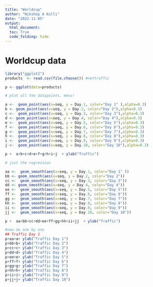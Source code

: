 ---
title: "Worldcup"
author: "Nikshep A Kulli"
date: "2022-11-05"
output: 
  html_document:
  toc: True
  code_folding: hide
---

# Worldcup data

```{r}
library("ggplot2") 
products  <- read.csv(file.choose()) #nettraffic

p <- ggplot(data=products)

# plot all the datapoints, mess!

a <-  geom_point(aes(x=seq, y = Day.1, color="Day 1" ),alpha=0.3)
b <- geom_point(aes(x=seq, y = Day.2, color="Day 2"),alpha=0.3)
c <-  geom_point(aes(x=seq, y = Day.3, color="Day 3"),alpha=0.3)
d <- geom_point(aes(x=seq, y = Day.4, color="Day 4"),alpha=0.3) 
e <-  geom_point(aes(x=seq, y = Day.5, color="Day 5"),alpha=0.3)
f <-  geom_point(aes(x=seq, y = Day.6, color="Day 6"),alpha=0.3)
g <-  geom_point(aes(x=seq, y = Day.7, color="Day 7"),alpha=0.3)
h <-  geom_point(aes(x=seq, y = Day.8, color="Day 8"),alpha=0.3)
i <-  geom_point(aes(x=seq, y = Day.9, color="Day 9"),alpha=0.3)
j <-  geom_point(aes(x=seq, y = Day.10, color="Day 10"),alpha=0.3)

p +  a+b+c+d+e+f+g+h+i+j  + ylab("Traffic")

# just the regression

aa <-  geom_smooth(aes(x=seq, y = Day.1, color="Day 1" ))
bb <- geom_smooth(aes(x=seq, y = Day.2, color="Day 2"))
cc <-  geom_smooth(aes(x=seq, y = Day.3, color="Day 3"))
dd <- geom_smooth(aes(x=seq, y = Day.4, color="Day 4")) 
ee <-  geom_smooth(aes(x=seq, y = Day.5, color="Day 5"))
ff <-  geom_smooth(aes(x=seq, y = Day.6, color="Day 6"))
gg <-  geom_smooth(aes(x=seq, y = Day.7, color="Day 7"))
hh <-  geom_smooth(aes(x=seq, y = Day.8, color="Day 8"))
ii <-  geom_smooth(aes(x=seq, y = Day.9, color="Day 9"))
jj <-  geom_smooth(aes(x=seq, y = Day.10, color="Day 10"))

p +  aa+bb+cc+dd+ee+ff+gg+hh+ii+jj  + ylab("Traffic")

#now do one by one
## Traffic Day 1
p+aa+a+ ylab("Traffic Day 1")
p+bb+b+ ylab("Traffic Day 2")
p+cc+c+ ylab("Traffic Day 3")
p+dd+d+ ylab("Traffic Day 4")
p+ee+e+ ylab("Traffic Day 5")
p+ff+f+ ylab("Traffic Day 6")
p+gg+g+ ylab("Traffic Day 7")
p+hh+h+ ylab("Traffic Day 8")
p+ii+i+ ylab("Traffic Day 9")
p+jj+j+ ylab("Traffic Day 10")
```
